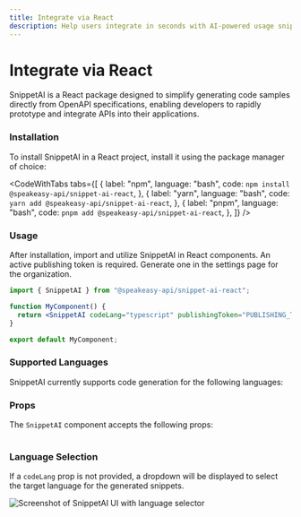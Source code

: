 ```yaml
---
title: Integrate via React
description: Help users integrate in seconds with AI-powered usage snippets.
---
```



# Integrate via React

SnippetAI is a React package designed to simplify generating code samples directly from OpenAPI specifications, enabling developers to rapidly prototype and integrate APIs into their applications.

### Installation

To install SnippetAI in a React project, install it using the package manager of choice:

<CodeWithTabs
  tabs={[
    {
      label: "npm",
      language: "bash",
      code: `npm install @speakeasy-api/snippet-ai-react`,
    },
    {
      label: "yarn",
      language: "bash",
      code: `yarn add @speakeasy-api/snippet-ai-react`,
    },
    {
      label: "pnpm",
      language: "bash",
      code: `pnpm add @speakeasy-api/snippet-ai-react`,
    },
  ]}
/>

### Usage

After installation, import and utilize SnippetAI in React components. An active publishing token is required. Generate one in the settings page for the organization.

```jsx
import { SnippetAI } from "@speakeasy-api/snippet-ai-react";

function MyComponent() {
  return <SnippetAI codeLang="typescript" publishingToken="PUBLISHING_TOKEN" />;
}

export default MyComponent;
```

### Supported Languages

SnippetAI currently supports code generation for the following languages:

<Table
  data={[
    { language: "TypeScript", supported: "✅" },
    { language: "Python", supported: "✅" },
    { language: "PHP", supported: "✅" },
    { language: "Java", supported: "✅" },
    { language: "C#", supported: "✅" },
    { language: "Go", supported: "✅" },
  ]}
  columns={[
    { key: "language", header: "Language" },
    { key: "supported", header: "Supported" },
  ]}
/>

### Props

The `SnippetAI` component accepts the following props:

<Table
  data={[
    {
      prop: "`codeLang`",
      type: "`string`",
      description:
        "Programming language for suggestion results (`typescript`, `python`, `go`, `java`, `csharp`, `php`)",
      default: "`typescript`",
    },
    {
      prop: "`toggleShortcut`",
      type: "`string`",
      description: "Keyboard shortcut to open the Command Bar",
      default: "`$mod+k` (cmd+k / ctrl+k)",
    },
    {
      prop: "`zIndex`",
      type: "`string`",
      description: "Z-index of the command bar",
      default: "`1000`",
    },
    {
      prop: "`suggestions`",
      type: "`string[]`",
      description: "Searchable list of suggestions for the command bar",
      default: "`[]`",
    },
  ]}
  columns={[
    { key: "prop", header: "Prop" },
    { key: "type", header: "Type" },
    { key: "description", header: "Description" },
    { key: "default", header: "Default" },
  ]}
/>

### Language Selection

If a `codeLang` prop is not provided, a dropdown will be displayed to select the target language for the generated snippets.

![Screenshot of SnippetAI UI with language selector](/assets/docs/snippet-ai/snippet-ai-language-select.png)

